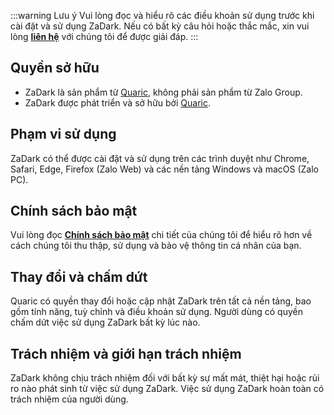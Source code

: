 :::warning Lưu ý
Vui lòng đọc và hiểu rõ các điều khoản sử dụng trước khi cài đặt và sử dụng ZaDark. Nếu có bất kỳ câu hỏi hoặc thắc mắc, xin vui lòng [**liên hệ**](/contact) với chúng tôi để được giải đáp.
:::

## Quyền sở hữu

* ZaDark là sản phẩm từ [Quaric](https://quaric.com), không phải sản phẩm từ Zalo Group.
* ZaDark được phát triển và sở hữu bởi [Quaric](https://quaric.com).

## Phạm vi sử dụng

ZaDark có thể được cài đặt và sử dụng trên các trình duyệt như Chrome, Safari, Edge, Firefox (Zalo Web) và các nền tảng Windows và macOS (Zalo PC).

## Chính sách bảo mật

Vui lòng đọc [**Chính sách bảo mật**](../privacy-policy) chi tiết của chúng tôi để hiểu rõ hơn về cách chúng tôi thu thập, sử dụng và bảo vệ thông tin cá nhân của bạn.

## Thay đổi và chấm dứt

Quaric có quyền thay đổi hoặc cập nhật ZaDark trên tất cả nền tảng, bao gồm tính năng, tuỳ chỉnh và điều khoản sử dụng. Người dùng có quyền chấm dứt việc sử dụng ZaDark bất kỳ lúc nào.

## Trách nhiệm và giới hạn trách nhiệm

ZaDark không chịu trách nhiệm đối với bất kỳ sự mất mát, thiệt hại hoặc rủi ro nào phát sinh từ việc sử dụng ZaDark. Việc sử dụng ZaDark hoàn toàn có trách nhiệm của người dùng.
